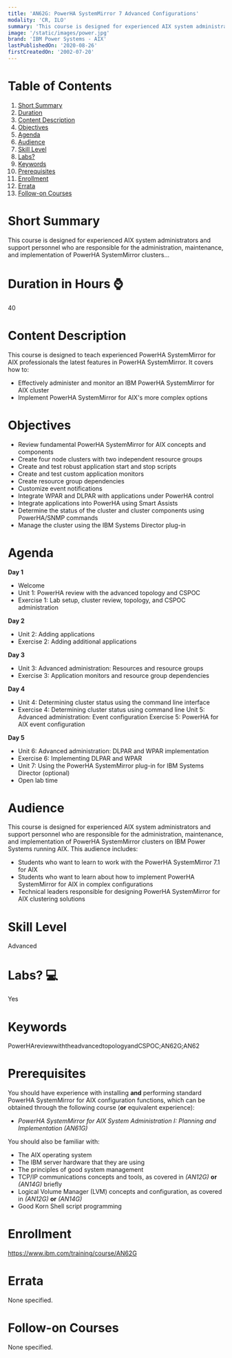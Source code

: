 ```yaml
---
title: 'AN62G: PowerHA SystemMirror 7 Advanced Configurations'
modality: 'CR, ILO'
summary: 'This course is designed for experienced AIX system administrators and support personnel who are responsible for the administration, maintenance, and implementation of PowerHA SystemMirror clusters...'
image: '/static/images/power.jpg'
brand: 'IBM Power Systems - AIX'
lastPublishedOn: '2020-08-26'
firstCreatedOn: '2002-07-20'
---
```

# Table of Contents
1.  [Short Summary](#short-summary)
2.  [Duration](#duration-in-hours-)
3.  [Content Description](#content-description)
4.  [Objectives](#objectives)
5.  [Agenda](#agenda)
6.  [Audience](#audience)
7.  [Skill Level](#skill-level)
8.  [Labs?](#labs-)
9.  [Keywords](#keywords)
10. [Prerequisites](#prerequisites)
11. [Enrollment](#enrollment)
12. [Errata](#errata)
13. [Follow-on Courses](#follow-on-courses)

# Short Summary
This course is designed for experienced AIX system administrators and support personnel who are responsible for the administration, maintenance, and implementation of PowerHA SystemMirror clusters...

# Duration in Hours ⌚
40

# Content Description
<p>This course is designed to teach experienced PowerHA SystemMirror for AIX professionals the latest features in PowerHA SystemMirror. It covers how to:</p>

<ul>
	<li>Effectively administer and monitor an IBM PowerHA SystemMirror for AIX cluster</li>
	<li>Implement PowerHA SystemMirror for AIX&#39;s more complex options</li>
</ul>

# Objectives
<ul>
	<li>Review fundamental PowerHA SystemMirror for AIX concepts and components</li>
	<li>Create four node clusters with two independent resource groups</li>
	<li>Create and test robust application start and stop scripts</li>
	<li>Create and test custom application monitors</li>
	<li>Create resource group dependencies</li>
	<li>Customize event notifications</li>
	<li>Integrate WPAR and DLPAR with applications under PowerHA control</li>
	<li>Integrate applications into PowerHA using Smart Assists</li>
	<li>Determine the status of the cluster and cluster components using PowerHA/SNMP commands</li>
	<li>Manage the cluster using the IBM Systems Director plug-in</li>
</ul>

# Agenda
<p><strong>Day 1</strong></p><ul><li>Welcome</li><li>Unit 1: PowerHA review with the advanced topology and CSPOC</li><li>Exercise 1: Lab setup, cluster review, topology, and CSPOC administration</li></ul><p><strong>Day 2</strong></p><ul><li>Unit 2: Adding applications</li><li>Exercise 2: Adding additional applications</li></ul><p><strong>Day 3</strong></p><ul><li>Unit 3: Advanced administration: Resources and resource groups</li><li>Exercise 3: Application monitors and resource group dependencies</li></ul><p><strong>Day 4</strong></p><ul><li>Unit 4: Determining cluster status using the command line interface</li><li>Exercise 4: Determining cluster status using command line Unit 5: Advanced administration: Event configuration Exercise 5: PowerHA for AIX event configuration</li></ul><p><strong>Day 5</strong></p><ul><li>Unit 6: Advanced administration: DLPAR and WPAR implementation</li><li>Exercise 6: Implementing DLPAR and WPAR</li><li>Unit 7: Using the PowerHA SystemMirror plug-in for IBM Systems Director (optional)</li><li>Open lab time</li></ul>

# Audience
<p>This course is designed for experienced AIX system administrators and support personnel who are responsible for the administration, maintenance, and implementation of PowerHA SystemMirror clusters on IBM Power Systems running AIX. This audience includes:</p><ul><li>Students who want to learn to work with the PowerHA SystemMirror 7.1 for AIX</li><li>Students who want to learn about how to implement PowerHA SystemMirror for AIX in complex configurations</li><li>Technical leaders responsible for designing PowerHA SystemMirror for AIX clustering solutions</li></ul>

# Skill Level
Advanced

# Labs? 💻
Yes

# Keywords
PowerHAreviewwiththeadvancedtopologyandCSPOC;AN62G;AN62

# Prerequisites
<p>You should have experience with installing <strong>and</strong> performing standard PowerHA SystemMirror for AIX configuration functions, which can be obtained through the following course (<strong>or</strong> equivalent experience):</p><ul><li><i>PowerHA SystemMirror for AIX System Administration I: Planning and Implementation (AN61G)</i></li></ul><p>You should also be familiar with:</p><ul><li>The AIX operating system</li><li>The IBM server hardware that they are using</li><li>The principles of good system management</li><li>TCP/IP communications concepts and tools, as covered in <i>(AN12G)</i> <strong>or</strong> <i>(AN14G)</i> briefly&nbsp;</li><li>Logical Volume Manager (LVM) concepts and configuration, as covered in <i>(AN12G)</i> <strong>or</strong> <i>(AN14G)</i></li><li>Good Korn Shell script programming</li></ul>

# Enrollment
https://www.ibm.com/training/course/AN62G

# Errata
None specified.

# Follow-on Courses
None specified.

